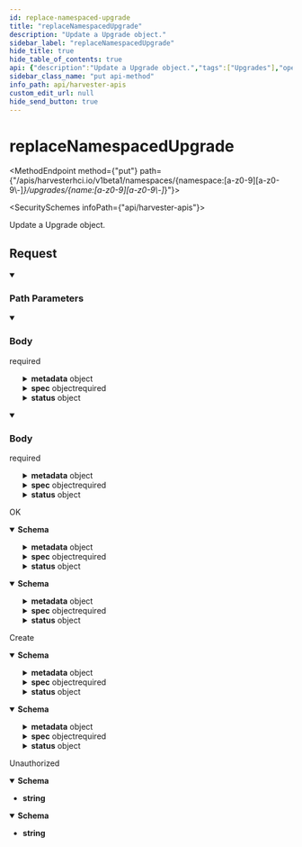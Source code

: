 ```yaml
---
id: replace-namespaced-upgrade
title: "replaceNamespacedUpgrade"
description: "Update a Upgrade object."
sidebar_label: "replaceNamespacedUpgrade"
hide_title: true
hide_table_of_contents: true
api: {"description":"Update a Upgrade object.","tags":["Upgrades"],"operationId":"replaceNamespacedUpgrade","requestBody":{"content":{"application/json":{"schema":{"type":"object","required":["spec","kind","apiVersion"],"properties":{"apiVersion":{"description":"APIVersion defines the versioned schema of this representation of an object. Servers should convert recognized schemas to the latest internal value, and may reject unrecognized values. More info: https://git.k8s.io/community/contributors/devel/sig-architecture/api-conventions.md#resources","type":"string"},"kind":{"description":"Kind is a string value representing the REST resource this object represents. Servers may infer this from the endpoint the client submits requests to. Cannot be updated. In CamelCase. More info: https://git.k8s.io/community/contributors/devel/sig-architecture/api-conventions.md#types-kinds","type":"string"},"metadata":{"default":{},"description":"ObjectMeta is metadata that all persisted resources must have, which includes all objects users must create.","type":"object","required":["name"],"properties":{"name":{"description":"Name must be unique within a namespace. Is required when creating resources, although some resources may allow a client to request the generation of an appropriate name automatically. Name is primarily intended for creation idempotence and configuration definition. Cannot be updated. More info: http://kubernetes.io/docs/user-guide/identifiers#names","type":"string"},"namespace":{"description":"Namespace defines the space within which each name must be unique. An empty namespace is equivalent to the \"default\" namespace, but \"default\" is the canonical representation. Not all objects are required to be scoped to a namespace - the value of this field for those objects will be empty.\n\nMust be a DNS_LABEL. Cannot be updated. More info: http://kubernetes.io/docs/user-guide/namespaces","type":"string"}}},"spec":{"default":{},"type":"object","properties":{"image":{"type":"string","default":""},"logEnabled":{"type":"boolean","default":false},"version":{"type":"string","default":""}}},"status":{"default":{},"type":"object","properties":{"conditions":{"type":"array","items":{"default":{},"type":"object","required":["type","status"],"properties":{"lastTransitionTime":{"description":"Last time the condition transitioned from one status to another.","type":"string"},"lastUpdateTime":{"description":"The last time this condition was updated.","type":"string"},"message":{"description":"Human-readable message indicating details about last transition","type":"string"},"reason":{"description":"The reason for the condition's last transition.","type":"string"},"status":{"description":"Status of the condition, one of True, False, Unknown.","type":"string","default":""},"type":{"description":"Type of the condition.","type":"string","default":""}}}},"imageID":{"type":"string"},"nodeStatuses":{"type":"object","additionalProperties":{"default":{},"type":"object","properties":{"message":{"type":"string"},"reason":{"type":"string"},"state":{"type":"string"}}}},"previousVersion":{"type":"string"},"repoInfo":{"type":"string"},"singleNode":{"type":"string"},"upgradeLog":{"type":"string"}}}}}},"application/yaml":{"schema":{"type":"object","required":["spec","kind","apiVersion"],"properties":{"apiVersion":{"description":"APIVersion defines the versioned schema of this representation of an object. Servers should convert recognized schemas to the latest internal value, and may reject unrecognized values. More info: https://git.k8s.io/community/contributors/devel/sig-architecture/api-conventions.md#resources","type":"string"},"kind":{"description":"Kind is a string value representing the REST resource this object represents. Servers may infer this from the endpoint the client submits requests to. Cannot be updated. In CamelCase. More info: https://git.k8s.io/community/contributors/devel/sig-architecture/api-conventions.md#types-kinds","type":"string"},"metadata":{"default":{},"description":"ObjectMeta is metadata that all persisted resources must have, which includes all objects users must create.","type":"object","required":["name"],"properties":{"name":{"description":"Name must be unique within a namespace. Is required when creating resources, although some resources may allow a client to request the generation of an appropriate name automatically. Name is primarily intended for creation idempotence and configuration definition. Cannot be updated. More info: http://kubernetes.io/docs/user-guide/identifiers#names","type":"string"},"namespace":{"description":"Namespace defines the space within which each name must be unique. An empty namespace is equivalent to the \"default\" namespace, but \"default\" is the canonical representation. Not all objects are required to be scoped to a namespace - the value of this field for those objects will be empty.\n\nMust be a DNS_LABEL. Cannot be updated. More info: http://kubernetes.io/docs/user-guide/namespaces","type":"string"}}},"spec":{"default":{},"type":"object","properties":{"image":{"type":"string","default":""},"logEnabled":{"type":"boolean","default":false},"version":{"type":"string","default":""}}},"status":{"default":{},"type":"object","properties":{"conditions":{"type":"array","items":{"default":{},"type":"object","required":["type","status"],"properties":{"lastTransitionTime":{"description":"Last time the condition transitioned from one status to another.","type":"string"},"lastUpdateTime":{"description":"The last time this condition was updated.","type":"string"},"message":{"description":"Human-readable message indicating details about last transition","type":"string"},"reason":{"description":"The reason for the condition's last transition.","type":"string"},"status":{"description":"Status of the condition, one of True, False, Unknown.","type":"string","default":""},"type":{"description":"Type of the condition.","type":"string","default":""}}}},"imageID":{"type":"string"},"nodeStatuses":{"type":"object","additionalProperties":{"default":{},"type":"object","properties":{"message":{"type":"string"},"reason":{"type":"string"},"state":{"type":"string"}}}},"previousVersion":{"type":"string"},"repoInfo":{"type":"string"},"singleNode":{"type":"string"},"upgradeLog":{"type":"string"}}}}}}},"required":true},"responses":{"200":{"description":"OK","content":{"application/json":{"schema":{"type":"object","required":["spec","kind","apiVersion"],"properties":{"apiVersion":{"description":"APIVersion defines the versioned schema of this representation of an object. Servers should convert recognized schemas to the latest internal value, and may reject unrecognized values. More info: https://git.k8s.io/community/contributors/devel/sig-architecture/api-conventions.md#resources","type":"string"},"kind":{"description":"Kind is a string value representing the REST resource this object represents. Servers may infer this from the endpoint the client submits requests to. Cannot be updated. In CamelCase. More info: https://git.k8s.io/community/contributors/devel/sig-architecture/api-conventions.md#types-kinds","type":"string"},"metadata":{"default":{},"description":"ObjectMeta is metadata that all persisted resources must have, which includes all objects users must create.","type":"object","required":["name"],"properties":{"name":{"description":"Name must be unique within a namespace. Is required when creating resources, although some resources may allow a client to request the generation of an appropriate name automatically. Name is primarily intended for creation idempotence and configuration definition. Cannot be updated. More info: http://kubernetes.io/docs/user-guide/identifiers#names","type":"string"},"namespace":{"description":"Namespace defines the space within which each name must be unique. An empty namespace is equivalent to the \"default\" namespace, but \"default\" is the canonical representation. Not all objects are required to be scoped to a namespace - the value of this field for those objects will be empty.\n\nMust be a DNS_LABEL. Cannot be updated. More info: http://kubernetes.io/docs/user-guide/namespaces","type":"string"}}},"spec":{"default":{},"type":"object","properties":{"image":{"type":"string","default":""},"logEnabled":{"type":"boolean","default":false},"version":{"type":"string","default":""}}},"status":{"default":{},"type":"object","properties":{"conditions":{"type":"array","items":{"default":{},"type":"object","required":["type","status"],"properties":{"lastTransitionTime":{"description":"Last time the condition transitioned from one status to another.","type":"string"},"lastUpdateTime":{"description":"The last time this condition was updated.","type":"string"},"message":{"description":"Human-readable message indicating details about last transition","type":"string"},"reason":{"description":"The reason for the condition's last transition.","type":"string"},"status":{"description":"Status of the condition, one of True, False, Unknown.","type":"string","default":""},"type":{"description":"Type of the condition.","type":"string","default":""}}}},"imageID":{"type":"string"},"nodeStatuses":{"type":"object","additionalProperties":{"default":{},"type":"object","properties":{"message":{"type":"string"},"reason":{"type":"string"},"state":{"type":"string"}}}},"previousVersion":{"type":"string"},"repoInfo":{"type":"string"},"singleNode":{"type":"string"},"upgradeLog":{"type":"string"}}}}}},"application/yaml":{"schema":{"type":"object","required":["spec","kind","apiVersion"],"properties":{"apiVersion":{"description":"APIVersion defines the versioned schema of this representation of an object. Servers should convert recognized schemas to the latest internal value, and may reject unrecognized values. More info: https://git.k8s.io/community/contributors/devel/sig-architecture/api-conventions.md#resources","type":"string"},"kind":{"description":"Kind is a string value representing the REST resource this object represents. Servers may infer this from the endpoint the client submits requests to. Cannot be updated. In CamelCase. More info: https://git.k8s.io/community/contributors/devel/sig-architecture/api-conventions.md#types-kinds","type":"string"},"metadata":{"default":{},"description":"ObjectMeta is metadata that all persisted resources must have, which includes all objects users must create.","type":"object","required":["name"],"properties":{"name":{"description":"Name must be unique within a namespace. Is required when creating resources, although some resources may allow a client to request the generation of an appropriate name automatically. Name is primarily intended for creation idempotence and configuration definition. Cannot be updated. More info: http://kubernetes.io/docs/user-guide/identifiers#names","type":"string"},"namespace":{"description":"Namespace defines the space within which each name must be unique. An empty namespace is equivalent to the \"default\" namespace, but \"default\" is the canonical representation. Not all objects are required to be scoped to a namespace - the value of this field for those objects will be empty.\n\nMust be a DNS_LABEL. Cannot be updated. More info: http://kubernetes.io/docs/user-guide/namespaces","type":"string"}}},"spec":{"default":{},"type":"object","properties":{"image":{"type":"string","default":""},"logEnabled":{"type":"boolean","default":false},"version":{"type":"string","default":""}}},"status":{"default":{},"type":"object","properties":{"conditions":{"type":"array","items":{"default":{},"type":"object","required":["type","status"],"properties":{"lastTransitionTime":{"description":"Last time the condition transitioned from one status to another.","type":"string"},"lastUpdateTime":{"description":"The last time this condition was updated.","type":"string"},"message":{"description":"Human-readable message indicating details about last transition","type":"string"},"reason":{"description":"The reason for the condition's last transition.","type":"string"},"status":{"description":"Status of the condition, one of True, False, Unknown.","type":"string","default":""},"type":{"description":"Type of the condition.","type":"string","default":""}}}},"imageID":{"type":"string"},"nodeStatuses":{"type":"object","additionalProperties":{"default":{},"type":"object","properties":{"message":{"type":"string"},"reason":{"type":"string"},"state":{"type":"string"}}}},"previousVersion":{"type":"string"},"repoInfo":{"type":"string"},"singleNode":{"type":"string"},"upgradeLog":{"type":"string"}}}}}}}},"201":{"description":"Create","content":{"application/json":{"schema":{"type":"object","required":["spec","kind","apiVersion"],"properties":{"apiVersion":{"description":"APIVersion defines the versioned schema of this representation of an object. Servers should convert recognized schemas to the latest internal value, and may reject unrecognized values. More info: https://git.k8s.io/community/contributors/devel/sig-architecture/api-conventions.md#resources","type":"string"},"kind":{"description":"Kind is a string value representing the REST resource this object represents. Servers may infer this from the endpoint the client submits requests to. Cannot be updated. In CamelCase. More info: https://git.k8s.io/community/contributors/devel/sig-architecture/api-conventions.md#types-kinds","type":"string"},"metadata":{"default":{},"description":"ObjectMeta is metadata that all persisted resources must have, which includes all objects users must create.","type":"object","required":["name"],"properties":{"name":{"description":"Name must be unique within a namespace. Is required when creating resources, although some resources may allow a client to request the generation of an appropriate name automatically. Name is primarily intended for creation idempotence and configuration definition. Cannot be updated. More info: http://kubernetes.io/docs/user-guide/identifiers#names","type":"string"},"namespace":{"description":"Namespace defines the space within which each name must be unique. An empty namespace is equivalent to the \"default\" namespace, but \"default\" is the canonical representation. Not all objects are required to be scoped to a namespace - the value of this field for those objects will be empty.\n\nMust be a DNS_LABEL. Cannot be updated. More info: http://kubernetes.io/docs/user-guide/namespaces","type":"string"}}},"spec":{"default":{},"type":"object","properties":{"image":{"type":"string","default":""},"logEnabled":{"type":"boolean","default":false},"version":{"type":"string","default":""}}},"status":{"default":{},"type":"object","properties":{"conditions":{"type":"array","items":{"default":{},"type":"object","required":["type","status"],"properties":{"lastTransitionTime":{"description":"Last time the condition transitioned from one status to another.","type":"string"},"lastUpdateTime":{"description":"The last time this condition was updated.","type":"string"},"message":{"description":"Human-readable message indicating details about last transition","type":"string"},"reason":{"description":"The reason for the condition's last transition.","type":"string"},"status":{"description":"Status of the condition, one of True, False, Unknown.","type":"string","default":""},"type":{"description":"Type of the condition.","type":"string","default":""}}}},"imageID":{"type":"string"},"nodeStatuses":{"type":"object","additionalProperties":{"default":{},"type":"object","properties":{"message":{"type":"string"},"reason":{"type":"string"},"state":{"type":"string"}}}},"previousVersion":{"type":"string"},"repoInfo":{"type":"string"},"singleNode":{"type":"string"},"upgradeLog":{"type":"string"}}}}}},"application/yaml":{"schema":{"type":"object","required":["spec","kind","apiVersion"],"properties":{"apiVersion":{"description":"APIVersion defines the versioned schema of this representation of an object. Servers should convert recognized schemas to the latest internal value, and may reject unrecognized values. More info: https://git.k8s.io/community/contributors/devel/sig-architecture/api-conventions.md#resources","type":"string"},"kind":{"description":"Kind is a string value representing the REST resource this object represents. Servers may infer this from the endpoint the client submits requests to. Cannot be updated. In CamelCase. More info: https://git.k8s.io/community/contributors/devel/sig-architecture/api-conventions.md#types-kinds","type":"string"},"metadata":{"default":{},"description":"ObjectMeta is metadata that all persisted resources must have, which includes all objects users must create.","type":"object","required":["name"],"properties":{"name":{"description":"Name must be unique within a namespace. Is required when creating resources, although some resources may allow a client to request the generation of an appropriate name automatically. Name is primarily intended for creation idempotence and configuration definition. Cannot be updated. More info: http://kubernetes.io/docs/user-guide/identifiers#names","type":"string"},"namespace":{"description":"Namespace defines the space within which each name must be unique. An empty namespace is equivalent to the \"default\" namespace, but \"default\" is the canonical representation. Not all objects are required to be scoped to a namespace - the value of this field for those objects will be empty.\n\nMust be a DNS_LABEL. Cannot be updated. More info: http://kubernetes.io/docs/user-guide/namespaces","type":"string"}}},"spec":{"default":{},"type":"object","properties":{"image":{"type":"string","default":""},"logEnabled":{"type":"boolean","default":false},"version":{"type":"string","default":""}}},"status":{"default":{},"type":"object","properties":{"conditions":{"type":"array","items":{"default":{},"type":"object","required":["type","status"],"properties":{"lastTransitionTime":{"description":"Last time the condition transitioned from one status to another.","type":"string"},"lastUpdateTime":{"description":"The last time this condition was updated.","type":"string"},"message":{"description":"Human-readable message indicating details about last transition","type":"string"},"reason":{"description":"The reason for the condition's last transition.","type":"string"},"status":{"description":"Status of the condition, one of True, False, Unknown.","type":"string","default":""},"type":{"description":"Type of the condition.","type":"string","default":""}}}},"imageID":{"type":"string"},"nodeStatuses":{"type":"object","additionalProperties":{"default":{},"type":"object","properties":{"message":{"type":"string"},"reason":{"type":"string"},"state":{"type":"string"}}}},"previousVersion":{"type":"string"},"repoInfo":{"type":"string"},"singleNode":{"type":"string"},"upgradeLog":{"type":"string"}}}}}}}},"401":{"description":"Unauthorized","content":{"application/json":{"schema":{"type":"string"}},"application/yaml":{"schema":{"type":"string"}}}}},"parameters":[{"description":"Name of the resource","name":"name","in":"path","required":true,"schema":{"type":"string","uniqueItems":true}},{"description":"Object name and auth scope, such as for teams and projects","name":"namespace","in":"path","required":true,"schema":{"type":"string","uniqueItems":true}}],"method":"put","path":"/apis/harvesterhci.io/v1beta1/namespaces/{namespace:[a-z0-9][a-z0-9\\-]*}/upgrades/{name:[a-z0-9][a-z0-9\\-]*}","servers":[{"url":"//harvester.api.server"}],"jsonRequestBodyExample":{"apiVersion":"string","kind":"string","metadata":{"name":"string","namespace":"string"},"spec":{"image":"string","logEnabled":false,"version":"string"},"status":{"conditions":[{"lastTransitionTime":"string","lastUpdateTime":"string","message":"string","reason":"string","status":"string","type":"string"}],"imageID":"string","nodeStatuses":{},"previousVersion":"string","repoInfo":"string","singleNode":"string","upgradeLog":"string"}},"info":{"title":"Harvester APIs","version":"v1beta1"}}
sidebar_class_name: "put api-method"
info_path: api/harvester-apis
custom_edit_url: null
hide_send_button: true
---
```



<h1 className={"openapi__heading"}>replaceNamespacedUpgrade</h1>

<MethodEndpoint method={"put"} path={"/apis/harvesterhci.io/v1beta1/namespaces/{namespace:[a-z0-9][a-z0-9\\-]*}/upgrades/{name:[a-z0-9][a-z0-9\\-]*}"}></MethodEndpoint>

<SecuritySchemes infoPath={"api/harvester-apis"}></SecuritySchemes>



Update a Upgrade object.

## Request

<details style={{"marginBottom":"1rem"}} className={"openapi-markdown__details"} data-collapsed={false} open={true}><summary style={{}}><h3 className={"openapi-markdown__details-summary-header-params"}>Path Parameters</h3></summary><div><ul><ParamsItem className={"paramsItem"} param={{"description":"Name of the resource","name":"name","in":"path","required":true,"schema":{"type":"string","uniqueItems":true}}}></ParamsItem><ParamsItem className={"paramsItem"} param={{"description":"Object name and auth scope, such as for teams and projects","name":"namespace","in":"path","required":true,"schema":{"type":"string","uniqueItems":true}}}></ParamsItem></ul></div></details><MimeTabs className={"openapi-tabs__mime"} schemaType={"request"}><TabItem label={"application/json"} value={"application/json"}><details style={{}} className={"openapi-markdown__details mime"} data-collapsed={false} open={true}><summary style={{}} className={"openapi-markdown__details-summary-mime"}><h3 className={"openapi-markdown__details-summary-header-body"}>Body</h3><span className={"openapi-schema__required"}>required</span></summary><div style={{"textAlign":"left","marginLeft":"1rem"}}></div><ul style={{"marginLeft":"1rem"}}><SchemaItem collapsible={false} name={"apiVersion"} required={true} schemaName={"string"} qualifierMessage={undefined} schema={{"description":"APIVersion defines the versioned schema of this representation of an object. Servers should convert recognized schemas to the latest internal value, and may reject unrecognized values. More info: https://git.k8s.io/community/contributors/devel/sig-architecture/api-conventions.md#resources","type":"string"}}></SchemaItem><SchemaItem collapsible={false} name={"kind"} required={true} schemaName={"string"} qualifierMessage={undefined} schema={{"description":"Kind is a string value representing the REST resource this object represents. Servers may infer this from the endpoint the client submits requests to. Cannot be updated. In CamelCase. More info: https://git.k8s.io/community/contributors/devel/sig-architecture/api-conventions.md#types-kinds","type":"string"}}></SchemaItem><SchemaItem collapsible={true} className={"schemaItem"}><details style={{}} className={"openapi-markdown__details"}><summary style={{}}><span className={"openapi-schema__container"}><strong className={"openapi-schema__property"}>metadata</strong><span className={"openapi-schema__name"}> object</span></span></summary><div style={{"marginLeft":"1rem"}}><div style={{"marginTop":".5rem","marginBottom":".5rem"}}>

ObjectMeta is metadata that all persisted resources must have, which includes all objects users must create.

</div><SchemaItem collapsible={false} name={"name"} required={true} schemaName={"string"} qualifierMessage={undefined} schema={{"description":"Name must be unique within a namespace. Is required when creating resources, although some resources may allow a client to request the generation of an appropriate name automatically. Name is primarily intended for creation idempotence and configuration definition. Cannot be updated. More info: http://kubernetes.io/docs/user-guide/identifiers#names","type":"string"}}></SchemaItem><SchemaItem collapsible={false} name={"namespace"} required={false} schemaName={"string"} qualifierMessage={undefined} schema={{"description":"Namespace defines the space within which each name must be unique. An empty namespace is equivalent to the \"default\" namespace, but \"default\" is the canonical representation. Not all objects are required to be scoped to a namespace - the value of this field for those objects will be empty.\n\nMust be a DNS_LABEL. Cannot be updated. More info: http://kubernetes.io/docs/user-guide/namespaces","type":"string"}}></SchemaItem></div></details></SchemaItem><SchemaItem collapsible={true} className={"schemaItem"}><details style={{}} className={"openapi-markdown__details"}><summary style={{}}><span className={"openapi-schema__container"}><strong className={"openapi-schema__property"}>spec</strong><span className={"openapi-schema__name"}> object</span><span className={"openapi-schema__divider"}></span><span className={"openapi-schema__required"}>required</span></span></summary><div style={{"marginLeft":"1rem"}}><SchemaItem collapsible={false} name={"image"} required={false} schemaName={"string"} qualifierMessage={undefined} schema={{"type":"string","default":""}}></SchemaItem><SchemaItem collapsible={false} name={"logEnabled"} required={false} schemaName={"boolean"} qualifierMessage={undefined} schema={{"type":"boolean","default":false}}></SchemaItem><SchemaItem collapsible={false} name={"version"} required={false} schemaName={"string"} qualifierMessage={undefined} schema={{"type":"string","default":""}}></SchemaItem></div></details></SchemaItem><SchemaItem collapsible={true} className={"schemaItem"}><details style={{}} className={"openapi-markdown__details"}><summary style={{}}><span className={"openapi-schema__container"}><strong className={"openapi-schema__property"}>status</strong><span className={"openapi-schema__name"}> object</span></span></summary><div style={{"marginLeft":"1rem"}}><SchemaItem collapsible={true} className={"schemaItem"}><details style={{}} className={"openapi-markdown__details"}><summary style={{}}><span className={"openapi-schema__container"}><strong className={"openapi-schema__property"}>conditions</strong><span className={"openapi-schema__name"}> object[]</span></span></summary><div style={{"marginLeft":"1rem"}}><li><div style={{"fontSize":"var(--ifm-code-font-size)","opacity":"0.6","marginLeft":"-.5rem","paddingBottom":".5rem"}}>Array [</div></li><SchemaItem collapsible={false} name={"lastTransitionTime"} required={false} schemaName={"string"} qualifierMessage={undefined} schema={{"description":"Last time the condition transitioned from one status to another.","type":"string"}}></SchemaItem><SchemaItem collapsible={false} name={"lastUpdateTime"} required={false} schemaName={"string"} qualifierMessage={undefined} schema={{"description":"The last time this condition was updated.","type":"string"}}></SchemaItem><SchemaItem collapsible={false} name={"message"} required={false} schemaName={"string"} qualifierMessage={undefined} schema={{"description":"Human-readable message indicating details about last transition","type":"string"}}></SchemaItem><SchemaItem collapsible={false} name={"reason"} required={false} schemaName={"string"} qualifierMessage={undefined} schema={{"description":"The reason for the condition's last transition.","type":"string"}}></SchemaItem><SchemaItem collapsible={false} name={"status"} required={true} schemaName={"string"} qualifierMessage={undefined} schema={{"description":"Status of the condition, one of True, False, Unknown.","type":"string","default":""}}></SchemaItem><SchemaItem collapsible={false} name={"type"} required={true} schemaName={"string"} qualifierMessage={undefined} schema={{"description":"Type of the condition.","type":"string","default":""}}></SchemaItem><li><div style={{"fontSize":"var(--ifm-code-font-size)","opacity":"0.6","marginLeft":"-.5rem"}}>]</div></li></div></details></SchemaItem><SchemaItem collapsible={false} name={"imageID"} required={false} schemaName={"string"} qualifierMessage={undefined} schema={{"type":"string"}}></SchemaItem><SchemaItem collapsible={true} className={"schemaItem"}><details style={{}} className={"openapi-markdown__details"}><summary style={{}}><span className={"openapi-schema__container"}><strong className={"openapi-schema__property"}>nodeStatuses</strong><span className={"openapi-schema__name"}> object</span></span></summary><div style={{"marginLeft":"1rem"}}><SchemaItem collapsible={true} className={"schemaItem"}><details style={{}} className={"openapi-markdown__details"}><summary style={{}}><span className={"openapi-schema__container"}><strong className={"openapi-schema__property"}>property name*</strong><span className={"openapi-schema__name"}> object</span></span></summary><div style={{"marginLeft":"1rem"}}><SchemaItem collapsible={false} name={"message"} required={false} schemaName={"string"} qualifierMessage={undefined} schema={{"type":"string"}}></SchemaItem><SchemaItem collapsible={false} name={"reason"} required={false} schemaName={"string"} qualifierMessage={undefined} schema={{"type":"string"}}></SchemaItem><SchemaItem collapsible={false} name={"state"} required={false} schemaName={"string"} qualifierMessage={undefined} schema={{"type":"string"}}></SchemaItem></div></details></SchemaItem></div></details></SchemaItem><SchemaItem collapsible={false} name={"previousVersion"} required={false} schemaName={"string"} qualifierMessage={undefined} schema={{"type":"string"}}></SchemaItem><SchemaItem collapsible={false} name={"repoInfo"} required={false} schemaName={"string"} qualifierMessage={undefined} schema={{"type":"string"}}></SchemaItem><SchemaItem collapsible={false} name={"singleNode"} required={false} schemaName={"string"} qualifierMessage={undefined} schema={{"type":"string"}}></SchemaItem><SchemaItem collapsible={false} name={"upgradeLog"} required={false} schemaName={"string"} qualifierMessage={undefined} schema={{"type":"string"}}></SchemaItem></div></details></SchemaItem></ul></details></TabItem><TabItem label={"application/yaml"} value={"application/yaml"}><details style={{}} className={"openapi-markdown__details mime"} data-collapsed={false} open={true}><summary style={{}} className={"openapi-markdown__details-summary-mime"}><h3 className={"openapi-markdown__details-summary-header-body"}>Body</h3><span className={"openapi-schema__required"}>required</span></summary><div style={{"textAlign":"left","marginLeft":"1rem"}}></div><ul style={{"marginLeft":"1rem"}}><SchemaItem collapsible={false} name={"apiVersion"} required={true} schemaName={"string"} qualifierMessage={undefined} schema={{"description":"APIVersion defines the versioned schema of this representation of an object. Servers should convert recognized schemas to the latest internal value, and may reject unrecognized values. More info: https://git.k8s.io/community/contributors/devel/sig-architecture/api-conventions.md#resources","type":"string"}}></SchemaItem><SchemaItem collapsible={false} name={"kind"} required={true} schemaName={"string"} qualifierMessage={undefined} schema={{"description":"Kind is a string value representing the REST resource this object represents. Servers may infer this from the endpoint the client submits requests to. Cannot be updated. In CamelCase. More info: https://git.k8s.io/community/contributors/devel/sig-architecture/api-conventions.md#types-kinds","type":"string"}}></SchemaItem><SchemaItem collapsible={true} className={"schemaItem"}><details style={{}} className={"openapi-markdown__details"}><summary style={{}}><span className={"openapi-schema__container"}><strong className={"openapi-schema__property"}>metadata</strong><span className={"openapi-schema__name"}> object</span></span></summary><div style={{"marginLeft":"1rem"}}><div style={{"marginTop":".5rem","marginBottom":".5rem"}}>

ObjectMeta is metadata that all persisted resources must have, which includes all objects users must create.

</div><SchemaItem collapsible={false} name={"name"} required={true} schemaName={"string"} qualifierMessage={undefined} schema={{"description":"Name must be unique within a namespace. Is required when creating resources, although some resources may allow a client to request the generation of an appropriate name automatically. Name is primarily intended for creation idempotence and configuration definition. Cannot be updated. More info: http://kubernetes.io/docs/user-guide/identifiers#names","type":"string"}}></SchemaItem><SchemaItem collapsible={false} name={"namespace"} required={false} schemaName={"string"} qualifierMessage={undefined} schema={{"description":"Namespace defines the space within which each name must be unique. An empty namespace is equivalent to the \"default\" namespace, but \"default\" is the canonical representation. Not all objects are required to be scoped to a namespace - the value of this field for those objects will be empty.\n\nMust be a DNS_LABEL. Cannot be updated. More info: http://kubernetes.io/docs/user-guide/namespaces","type":"string"}}></SchemaItem></div></details></SchemaItem><SchemaItem collapsible={true} className={"schemaItem"}><details style={{}} className={"openapi-markdown__details"}><summary style={{}}><span className={"openapi-schema__container"}><strong className={"openapi-schema__property"}>spec</strong><span className={"openapi-schema__name"}> object</span><span className={"openapi-schema__divider"}></span><span className={"openapi-schema__required"}>required</span></span></summary><div style={{"marginLeft":"1rem"}}><SchemaItem collapsible={false} name={"image"} required={false} schemaName={"string"} qualifierMessage={undefined} schema={{"type":"string","default":""}}></SchemaItem><SchemaItem collapsible={false} name={"logEnabled"} required={false} schemaName={"boolean"} qualifierMessage={undefined} schema={{"type":"boolean","default":false}}></SchemaItem><SchemaItem collapsible={false} name={"version"} required={false} schemaName={"string"} qualifierMessage={undefined} schema={{"type":"string","default":""}}></SchemaItem></div></details></SchemaItem><SchemaItem collapsible={true} className={"schemaItem"}><details style={{}} className={"openapi-markdown__details"}><summary style={{}}><span className={"openapi-schema__container"}><strong className={"openapi-schema__property"}>status</strong><span className={"openapi-schema__name"}> object</span></span></summary><div style={{"marginLeft":"1rem"}}><SchemaItem collapsible={true} className={"schemaItem"}><details style={{}} className={"openapi-markdown__details"}><summary style={{}}><span className={"openapi-schema__container"}><strong className={"openapi-schema__property"}>conditions</strong><span className={"openapi-schema__name"}> object[]</span></span></summary><div style={{"marginLeft":"1rem"}}><li><div style={{"fontSize":"var(--ifm-code-font-size)","opacity":"0.6","marginLeft":"-.5rem","paddingBottom":".5rem"}}>Array [</div></li><SchemaItem collapsible={false} name={"lastTransitionTime"} required={false} schemaName={"string"} qualifierMessage={undefined} schema={{"description":"Last time the condition transitioned from one status to another.","type":"string"}}></SchemaItem><SchemaItem collapsible={false} name={"lastUpdateTime"} required={false} schemaName={"string"} qualifierMessage={undefined} schema={{"description":"The last time this condition was updated.","type":"string"}}></SchemaItem><SchemaItem collapsible={false} name={"message"} required={false} schemaName={"string"} qualifierMessage={undefined} schema={{"description":"Human-readable message indicating details about last transition","type":"string"}}></SchemaItem><SchemaItem collapsible={false} name={"reason"} required={false} schemaName={"string"} qualifierMessage={undefined} schema={{"description":"The reason for the condition's last transition.","type":"string"}}></SchemaItem><SchemaItem collapsible={false} name={"status"} required={true} schemaName={"string"} qualifierMessage={undefined} schema={{"description":"Status of the condition, one of True, False, Unknown.","type":"string","default":""}}></SchemaItem><SchemaItem collapsible={false} name={"type"} required={true} schemaName={"string"} qualifierMessage={undefined} schema={{"description":"Type of the condition.","type":"string","default":""}}></SchemaItem><li><div style={{"fontSize":"var(--ifm-code-font-size)","opacity":"0.6","marginLeft":"-.5rem"}}>]</div></li></div></details></SchemaItem><SchemaItem collapsible={false} name={"imageID"} required={false} schemaName={"string"} qualifierMessage={undefined} schema={{"type":"string"}}></SchemaItem><SchemaItem collapsible={true} className={"schemaItem"}><details style={{}} className={"openapi-markdown__details"}><summary style={{}}><span className={"openapi-schema__container"}><strong className={"openapi-schema__property"}>nodeStatuses</strong><span className={"openapi-schema__name"}> object</span></span></summary><div style={{"marginLeft":"1rem"}}><SchemaItem collapsible={true} className={"schemaItem"}><details style={{}} className={"openapi-markdown__details"}><summary style={{}}><span className={"openapi-schema__container"}><strong className={"openapi-schema__property"}>property name*</strong><span className={"openapi-schema__name"}> object</span></span></summary><div style={{"marginLeft":"1rem"}}><SchemaItem collapsible={false} name={"message"} required={false} schemaName={"string"} qualifierMessage={undefined} schema={{"type":"string"}}></SchemaItem><SchemaItem collapsible={false} name={"reason"} required={false} schemaName={"string"} qualifierMessage={undefined} schema={{"type":"string"}}></SchemaItem><SchemaItem collapsible={false} name={"state"} required={false} schemaName={"string"} qualifierMessage={undefined} schema={{"type":"string"}}></SchemaItem></div></details></SchemaItem></div></details></SchemaItem><SchemaItem collapsible={false} name={"previousVersion"} required={false} schemaName={"string"} qualifierMessage={undefined} schema={{"type":"string"}}></SchemaItem><SchemaItem collapsible={false} name={"repoInfo"} required={false} schemaName={"string"} qualifierMessage={undefined} schema={{"type":"string"}}></SchemaItem><SchemaItem collapsible={false} name={"singleNode"} required={false} schemaName={"string"} qualifierMessage={undefined} schema={{"type":"string"}}></SchemaItem><SchemaItem collapsible={false} name={"upgradeLog"} required={false} schemaName={"string"} qualifierMessage={undefined} schema={{"type":"string"}}></SchemaItem></div></details></SchemaItem></ul></details></TabItem></MimeTabs><div><div><ApiTabs><TabItem label={"200"} value={"200"}><div>

OK

</div><div><MimeTabs className={"openapi-tabs__mime"} schemaType={"response"}><TabItem label={"application/json"} value={"application/json"}><SchemaTabs className={"openapi-tabs__schema"}><TabItem label={"Schema"} value={"Schema"}><details style={{}} className={"openapi-markdown__details response"} data-collapsed={false} open={true}><summary style={{}} className={"openapi-markdown__details-summary-response"}><strong>Schema</strong></summary><div style={{"textAlign":"left","marginLeft":"1rem"}}></div><ul style={{"marginLeft":"1rem"}}><SchemaItem collapsible={false} name={"apiVersion"} required={true} schemaName={"string"} qualifierMessage={undefined} schema={{"description":"APIVersion defines the versioned schema of this representation of an object. Servers should convert recognized schemas to the latest internal value, and may reject unrecognized values. More info: https://git.k8s.io/community/contributors/devel/sig-architecture/api-conventions.md#resources","type":"string"}}></SchemaItem><SchemaItem collapsible={false} name={"kind"} required={true} schemaName={"string"} qualifierMessage={undefined} schema={{"description":"Kind is a string value representing the REST resource this object represents. Servers may infer this from the endpoint the client submits requests to. Cannot be updated. In CamelCase. More info: https://git.k8s.io/community/contributors/devel/sig-architecture/api-conventions.md#types-kinds","type":"string"}}></SchemaItem><SchemaItem collapsible={true} className={"schemaItem"}><details style={{}} className={"openapi-markdown__details"}><summary style={{}}><span className={"openapi-schema__container"}><strong className={"openapi-schema__property"}>metadata</strong><span className={"openapi-schema__name"}> object</span></span></summary><div style={{"marginLeft":"1rem"}}><div style={{"marginTop":".5rem","marginBottom":".5rem"}}>

ObjectMeta is metadata that all persisted resources must have, which includes all objects users must create.

</div><SchemaItem collapsible={false} name={"name"} required={true} schemaName={"string"} qualifierMessage={undefined} schema={{"description":"Name must be unique within a namespace. Is required when creating resources, although some resources may allow a client to request the generation of an appropriate name automatically. Name is primarily intended for creation idempotence and configuration definition. Cannot be updated. More info: http://kubernetes.io/docs/user-guide/identifiers#names","type":"string"}}></SchemaItem><SchemaItem collapsible={false} name={"namespace"} required={false} schemaName={"string"} qualifierMessage={undefined} schema={{"description":"Namespace defines the space within which each name must be unique. An empty namespace is equivalent to the \"default\" namespace, but \"default\" is the canonical representation. Not all objects are required to be scoped to a namespace - the value of this field for those objects will be empty.\n\nMust be a DNS_LABEL. Cannot be updated. More info: http://kubernetes.io/docs/user-guide/namespaces","type":"string"}}></SchemaItem></div></details></SchemaItem><SchemaItem collapsible={true} className={"schemaItem"}><details style={{}} className={"openapi-markdown__details"}><summary style={{}}><span className={"openapi-schema__container"}><strong className={"openapi-schema__property"}>spec</strong><span className={"openapi-schema__name"}> object</span><span className={"openapi-schema__divider"}></span><span className={"openapi-schema__required"}>required</span></span></summary><div style={{"marginLeft":"1rem"}}><SchemaItem collapsible={false} name={"image"} required={false} schemaName={"string"} qualifierMessage={undefined} schema={{"type":"string","default":""}}></SchemaItem><SchemaItem collapsible={false} name={"logEnabled"} required={false} schemaName={"boolean"} qualifierMessage={undefined} schema={{"type":"boolean","default":false}}></SchemaItem><SchemaItem collapsible={false} name={"version"} required={false} schemaName={"string"} qualifierMessage={undefined} schema={{"type":"string","default":""}}></SchemaItem></div></details></SchemaItem><SchemaItem collapsible={true} className={"schemaItem"}><details style={{}} className={"openapi-markdown__details"}><summary style={{}}><span className={"openapi-schema__container"}><strong className={"openapi-schema__property"}>status</strong><span className={"openapi-schema__name"}> object</span></span></summary><div style={{"marginLeft":"1rem"}}><SchemaItem collapsible={true} className={"schemaItem"}><details style={{}} className={"openapi-markdown__details"}><summary style={{}}><span className={"openapi-schema__container"}><strong className={"openapi-schema__property"}>conditions</strong><span className={"openapi-schema__name"}> object[]</span></span></summary><div style={{"marginLeft":"1rem"}}><li><div style={{"fontSize":"var(--ifm-code-font-size)","opacity":"0.6","marginLeft":"-.5rem","paddingBottom":".5rem"}}>Array [</div></li><SchemaItem collapsible={false} name={"lastTransitionTime"} required={false} schemaName={"string"} qualifierMessage={undefined} schema={{"description":"Last time the condition transitioned from one status to another.","type":"string"}}></SchemaItem><SchemaItem collapsible={false} name={"lastUpdateTime"} required={false} schemaName={"string"} qualifierMessage={undefined} schema={{"description":"The last time this condition was updated.","type":"string"}}></SchemaItem><SchemaItem collapsible={false} name={"message"} required={false} schemaName={"string"} qualifierMessage={undefined} schema={{"description":"Human-readable message indicating details about last transition","type":"string"}}></SchemaItem><SchemaItem collapsible={false} name={"reason"} required={false} schemaName={"string"} qualifierMessage={undefined} schema={{"description":"The reason for the condition's last transition.","type":"string"}}></SchemaItem><SchemaItem collapsible={false} name={"status"} required={true} schemaName={"string"} qualifierMessage={undefined} schema={{"description":"Status of the condition, one of True, False, Unknown.","type":"string","default":""}}></SchemaItem><SchemaItem collapsible={false} name={"type"} required={true} schemaName={"string"} qualifierMessage={undefined} schema={{"description":"Type of the condition.","type":"string","default":""}}></SchemaItem><li><div style={{"fontSize":"var(--ifm-code-font-size)","opacity":"0.6","marginLeft":"-.5rem"}}>]</div></li></div></details></SchemaItem><SchemaItem collapsible={false} name={"imageID"} required={false} schemaName={"string"} qualifierMessage={undefined} schema={{"type":"string"}}></SchemaItem><SchemaItem collapsible={true} className={"schemaItem"}><details style={{}} className={"openapi-markdown__details"}><summary style={{}}><span className={"openapi-schema__container"}><strong className={"openapi-schema__property"}>nodeStatuses</strong><span className={"openapi-schema__name"}> object</span></span></summary><div style={{"marginLeft":"1rem"}}><SchemaItem collapsible={true} className={"schemaItem"}><details style={{}} className={"openapi-markdown__details"}><summary style={{}}><span className={"openapi-schema__container"}><strong className={"openapi-schema__property"}>property name*</strong><span className={"openapi-schema__name"}> object</span></span></summary><div style={{"marginLeft":"1rem"}}><SchemaItem collapsible={false} name={"message"} required={false} schemaName={"string"} qualifierMessage={undefined} schema={{"type":"string"}}></SchemaItem><SchemaItem collapsible={false} name={"reason"} required={false} schemaName={"string"} qualifierMessage={undefined} schema={{"type":"string"}}></SchemaItem><SchemaItem collapsible={false} name={"state"} required={false} schemaName={"string"} qualifierMessage={undefined} schema={{"type":"string"}}></SchemaItem></div></details></SchemaItem></div></details></SchemaItem><SchemaItem collapsible={false} name={"previousVersion"} required={false} schemaName={"string"} qualifierMessage={undefined} schema={{"type":"string"}}></SchemaItem><SchemaItem collapsible={false} name={"repoInfo"} required={false} schemaName={"string"} qualifierMessage={undefined} schema={{"type":"string"}}></SchemaItem><SchemaItem collapsible={false} name={"singleNode"} required={false} schemaName={"string"} qualifierMessage={undefined} schema={{"type":"string"}}></SchemaItem><SchemaItem collapsible={false} name={"upgradeLog"} required={false} schemaName={"string"} qualifierMessage={undefined} schema={{"type":"string"}}></SchemaItem></div></details></SchemaItem></ul></details></TabItem><TabItem label={"Example (from schema)"} value={"Example (from schema)"}><ResponseSamples responseExample={"{\n  \"apiVersion\": \"string\",\n  \"kind\": \"string\",\n  \"metadata\": {\n    \"name\": \"string\",\n    \"namespace\": \"string\"\n  },\n  \"spec\": {\n    \"image\": \"string\",\n    \"logEnabled\": false,\n    \"version\": \"string\"\n  },\n  \"status\": {\n    \"conditions\": [\n      {\n        \"lastTransitionTime\": \"string\",\n        \"lastUpdateTime\": \"string\",\n        \"message\": \"string\",\n        \"reason\": \"string\",\n        \"status\": \"string\",\n        \"type\": \"string\"\n      }\n    ],\n    \"imageID\": \"string\",\n    \"nodeStatuses\": {},\n    \"previousVersion\": \"string\",\n    \"repoInfo\": \"string\",\n    \"singleNode\": \"string\",\n    \"upgradeLog\": \"string\"\n  }\n}"} language={"json"}></ResponseSamples></TabItem></SchemaTabs></TabItem><TabItem label={"application/yaml"} value={"application/yaml"}><SchemaTabs className={"openapi-tabs__schema"}><TabItem label={"Schema"} value={"Schema"}><details style={{}} className={"openapi-markdown__details response"} data-collapsed={false} open={true}><summary style={{}} className={"openapi-markdown__details-summary-response"}><strong>Schema</strong></summary><div style={{"textAlign":"left","marginLeft":"1rem"}}></div><ul style={{"marginLeft":"1rem"}}><SchemaItem collapsible={false} name={"apiVersion"} required={true} schemaName={"string"} qualifierMessage={undefined} schema={{"description":"APIVersion defines the versioned schema of this representation of an object. Servers should convert recognized schemas to the latest internal value, and may reject unrecognized values. More info: https://git.k8s.io/community/contributors/devel/sig-architecture/api-conventions.md#resources","type":"string"}}></SchemaItem><SchemaItem collapsible={false} name={"kind"} required={true} schemaName={"string"} qualifierMessage={undefined} schema={{"description":"Kind is a string value representing the REST resource this object represents. Servers may infer this from the endpoint the client submits requests to. Cannot be updated. In CamelCase. More info: https://git.k8s.io/community/contributors/devel/sig-architecture/api-conventions.md#types-kinds","type":"string"}}></SchemaItem><SchemaItem collapsible={true} className={"schemaItem"}><details style={{}} className={"openapi-markdown__details"}><summary style={{}}><span className={"openapi-schema__container"}><strong className={"openapi-schema__property"}>metadata</strong><span className={"openapi-schema__name"}> object</span></span></summary><div style={{"marginLeft":"1rem"}}><div style={{"marginTop":".5rem","marginBottom":".5rem"}}>

ObjectMeta is metadata that all persisted resources must have, which includes all objects users must create.

</div><SchemaItem collapsible={false} name={"name"} required={true} schemaName={"string"} qualifierMessage={undefined} schema={{"description":"Name must be unique within a namespace. Is required when creating resources, although some resources may allow a client to request the generation of an appropriate name automatically. Name is primarily intended for creation idempotence and configuration definition. Cannot be updated. More info: http://kubernetes.io/docs/user-guide/identifiers#names","type":"string"}}></SchemaItem><SchemaItem collapsible={false} name={"namespace"} required={false} schemaName={"string"} qualifierMessage={undefined} schema={{"description":"Namespace defines the space within which each name must be unique. An empty namespace is equivalent to the \"default\" namespace, but \"default\" is the canonical representation. Not all objects are required to be scoped to a namespace - the value of this field for those objects will be empty.\n\nMust be a DNS_LABEL. Cannot be updated. More info: http://kubernetes.io/docs/user-guide/namespaces","type":"string"}}></SchemaItem></div></details></SchemaItem><SchemaItem collapsible={true} className={"schemaItem"}><details style={{}} className={"openapi-markdown__details"}><summary style={{}}><span className={"openapi-schema__container"}><strong className={"openapi-schema__property"}>spec</strong><span className={"openapi-schema__name"}> object</span><span className={"openapi-schema__divider"}></span><span className={"openapi-schema__required"}>required</span></span></summary><div style={{"marginLeft":"1rem"}}><SchemaItem collapsible={false} name={"image"} required={false} schemaName={"string"} qualifierMessage={undefined} schema={{"type":"string","default":""}}></SchemaItem><SchemaItem collapsible={false} name={"logEnabled"} required={false} schemaName={"boolean"} qualifierMessage={undefined} schema={{"type":"boolean","default":false}}></SchemaItem><SchemaItem collapsible={false} name={"version"} required={false} schemaName={"string"} qualifierMessage={undefined} schema={{"type":"string","default":""}}></SchemaItem></div></details></SchemaItem><SchemaItem collapsible={true} className={"schemaItem"}><details style={{}} className={"openapi-markdown__details"}><summary style={{}}><span className={"openapi-schema__container"}><strong className={"openapi-schema__property"}>status</strong><span className={"openapi-schema__name"}> object</span></span></summary><div style={{"marginLeft":"1rem"}}><SchemaItem collapsible={true} className={"schemaItem"}><details style={{}} className={"openapi-markdown__details"}><summary style={{}}><span className={"openapi-schema__container"}><strong className={"openapi-schema__property"}>conditions</strong><span className={"openapi-schema__name"}> object[]</span></span></summary><div style={{"marginLeft":"1rem"}}><li><div style={{"fontSize":"var(--ifm-code-font-size)","opacity":"0.6","marginLeft":"-.5rem","paddingBottom":".5rem"}}>Array [</div></li><SchemaItem collapsible={false} name={"lastTransitionTime"} required={false} schemaName={"string"} qualifierMessage={undefined} schema={{"description":"Last time the condition transitioned from one status to another.","type":"string"}}></SchemaItem><SchemaItem collapsible={false} name={"lastUpdateTime"} required={false} schemaName={"string"} qualifierMessage={undefined} schema={{"description":"The last time this condition was updated.","type":"string"}}></SchemaItem><SchemaItem collapsible={false} name={"message"} required={false} schemaName={"string"} qualifierMessage={undefined} schema={{"description":"Human-readable message indicating details about last transition","type":"string"}}></SchemaItem><SchemaItem collapsible={false} name={"reason"} required={false} schemaName={"string"} qualifierMessage={undefined} schema={{"description":"The reason for the condition's last transition.","type":"string"}}></SchemaItem><SchemaItem collapsible={false} name={"status"} required={true} schemaName={"string"} qualifierMessage={undefined} schema={{"description":"Status of the condition, one of True, False, Unknown.","type":"string","default":""}}></SchemaItem><SchemaItem collapsible={false} name={"type"} required={true} schemaName={"string"} qualifierMessage={undefined} schema={{"description":"Type of the condition.","type":"string","default":""}}></SchemaItem><li><div style={{"fontSize":"var(--ifm-code-font-size)","opacity":"0.6","marginLeft":"-.5rem"}}>]</div></li></div></details></SchemaItem><SchemaItem collapsible={false} name={"imageID"} required={false} schemaName={"string"} qualifierMessage={undefined} schema={{"type":"string"}}></SchemaItem><SchemaItem collapsible={true} className={"schemaItem"}><details style={{}} className={"openapi-markdown__details"}><summary style={{}}><span className={"openapi-schema__container"}><strong className={"openapi-schema__property"}>nodeStatuses</strong><span className={"openapi-schema__name"}> object</span></span></summary><div style={{"marginLeft":"1rem"}}><SchemaItem collapsible={true} className={"schemaItem"}><details style={{}} className={"openapi-markdown__details"}><summary style={{}}><span className={"openapi-schema__container"}><strong className={"openapi-schema__property"}>property name*</strong><span className={"openapi-schema__name"}> object</span></span></summary><div style={{"marginLeft":"1rem"}}><SchemaItem collapsible={false} name={"message"} required={false} schemaName={"string"} qualifierMessage={undefined} schema={{"type":"string"}}></SchemaItem><SchemaItem collapsible={false} name={"reason"} required={false} schemaName={"string"} qualifierMessage={undefined} schema={{"type":"string"}}></SchemaItem><SchemaItem collapsible={false} name={"state"} required={false} schemaName={"string"} qualifierMessage={undefined} schema={{"type":"string"}}></SchemaItem></div></details></SchemaItem></div></details></SchemaItem><SchemaItem collapsible={false} name={"previousVersion"} required={false} schemaName={"string"} qualifierMessage={undefined} schema={{"type":"string"}}></SchemaItem><SchemaItem collapsible={false} name={"repoInfo"} required={false} schemaName={"string"} qualifierMessage={undefined} schema={{"type":"string"}}></SchemaItem><SchemaItem collapsible={false} name={"singleNode"} required={false} schemaName={"string"} qualifierMessage={undefined} schema={{"type":"string"}}></SchemaItem><SchemaItem collapsible={false} name={"upgradeLog"} required={false} schemaName={"string"} qualifierMessage={undefined} schema={{"type":"string"}}></SchemaItem></div></details></SchemaItem></ul></details></TabItem><TabItem label={"Example (from schema)"} value={"Example (from schema)"}><ResponseSamples responseExample={"{\n  \"apiVersion\": \"string\",\n  \"kind\": \"string\",\n  \"metadata\": {\n    \"name\": \"string\",\n    \"namespace\": \"string\"\n  },\n  \"spec\": {\n    \"image\": \"string\",\n    \"logEnabled\": false,\n    \"version\": \"string\"\n  },\n  \"status\": {\n    \"conditions\": [\n      {\n        \"lastTransitionTime\": \"string\",\n        \"lastUpdateTime\": \"string\",\n        \"message\": \"string\",\n        \"reason\": \"string\",\n        \"status\": \"string\",\n        \"type\": \"string\"\n      }\n    ],\n    \"imageID\": \"string\",\n    \"nodeStatuses\": {},\n    \"previousVersion\": \"string\",\n    \"repoInfo\": \"string\",\n    \"singleNode\": \"string\",\n    \"upgradeLog\": \"string\"\n  }\n}"} language={"json"}></ResponseSamples></TabItem></SchemaTabs></TabItem></MimeTabs></div></TabItem><TabItem label={"201"} value={"201"}><div>

Create

</div><div><MimeTabs className={"openapi-tabs__mime"} schemaType={"response"}><TabItem label={"application/json"} value={"application/json"}><SchemaTabs className={"openapi-tabs__schema"}><TabItem label={"Schema"} value={"Schema"}><details style={{}} className={"openapi-markdown__details response"} data-collapsed={false} open={true}><summary style={{}} className={"openapi-markdown__details-summary-response"}><strong>Schema</strong></summary><div style={{"textAlign":"left","marginLeft":"1rem"}}></div><ul style={{"marginLeft":"1rem"}}><SchemaItem collapsible={false} name={"apiVersion"} required={true} schemaName={"string"} qualifierMessage={undefined} schema={{"description":"APIVersion defines the versioned schema of this representation of an object. Servers should convert recognized schemas to the latest internal value, and may reject unrecognized values. More info: https://git.k8s.io/community/contributors/devel/sig-architecture/api-conventions.md#resources","type":"string"}}></SchemaItem><SchemaItem collapsible={false} name={"kind"} required={true} schemaName={"string"} qualifierMessage={undefined} schema={{"description":"Kind is a string value representing the REST resource this object represents. Servers may infer this from the endpoint the client submits requests to. Cannot be updated. In CamelCase. More info: https://git.k8s.io/community/contributors/devel/sig-architecture/api-conventions.md#types-kinds","type":"string"}}></SchemaItem><SchemaItem collapsible={true} className={"schemaItem"}><details style={{}} className={"openapi-markdown__details"}><summary style={{}}><span className={"openapi-schema__container"}><strong className={"openapi-schema__property"}>metadata</strong><span className={"openapi-schema__name"}> object</span></span></summary><div style={{"marginLeft":"1rem"}}><div style={{"marginTop":".5rem","marginBottom":".5rem"}}>

ObjectMeta is metadata that all persisted resources must have, which includes all objects users must create.

</div><SchemaItem collapsible={false} name={"name"} required={true} schemaName={"string"} qualifierMessage={undefined} schema={{"description":"Name must be unique within a namespace. Is required when creating resources, although some resources may allow a client to request the generation of an appropriate name automatically. Name is primarily intended for creation idempotence and configuration definition. Cannot be updated. More info: http://kubernetes.io/docs/user-guide/identifiers#names","type":"string"}}></SchemaItem><SchemaItem collapsible={false} name={"namespace"} required={false} schemaName={"string"} qualifierMessage={undefined} schema={{"description":"Namespace defines the space within which each name must be unique. An empty namespace is equivalent to the \"default\" namespace, but \"default\" is the canonical representation. Not all objects are required to be scoped to a namespace - the value of this field for those objects will be empty.\n\nMust be a DNS_LABEL. Cannot be updated. More info: http://kubernetes.io/docs/user-guide/namespaces","type":"string"}}></SchemaItem></div></details></SchemaItem><SchemaItem collapsible={true} className={"schemaItem"}><details style={{}} className={"openapi-markdown__details"}><summary style={{}}><span className={"openapi-schema__container"}><strong className={"openapi-schema__property"}>spec</strong><span className={"openapi-schema__name"}> object</span><span className={"openapi-schema__divider"}></span><span className={"openapi-schema__required"}>required</span></span></summary><div style={{"marginLeft":"1rem"}}><SchemaItem collapsible={false} name={"image"} required={false} schemaName={"string"} qualifierMessage={undefined} schema={{"type":"string","default":""}}></SchemaItem><SchemaItem collapsible={false} name={"logEnabled"} required={false} schemaName={"boolean"} qualifierMessage={undefined} schema={{"type":"boolean","default":false}}></SchemaItem><SchemaItem collapsible={false} name={"version"} required={false} schemaName={"string"} qualifierMessage={undefined} schema={{"type":"string","default":""}}></SchemaItem></div></details></SchemaItem><SchemaItem collapsible={true} className={"schemaItem"}><details style={{}} className={"openapi-markdown__details"}><summary style={{}}><span className={"openapi-schema__container"}><strong className={"openapi-schema__property"}>status</strong><span className={"openapi-schema__name"}> object</span></span></summary><div style={{"marginLeft":"1rem"}}><SchemaItem collapsible={true} className={"schemaItem"}><details style={{}} className={"openapi-markdown__details"}><summary style={{}}><span className={"openapi-schema__container"}><strong className={"openapi-schema__property"}>conditions</strong><span className={"openapi-schema__name"}> object[]</span></span></summary><div style={{"marginLeft":"1rem"}}><li><div style={{"fontSize":"var(--ifm-code-font-size)","opacity":"0.6","marginLeft":"-.5rem","paddingBottom":".5rem"}}>Array [</div></li><SchemaItem collapsible={false} name={"lastTransitionTime"} required={false} schemaName={"string"} qualifierMessage={undefined} schema={{"description":"Last time the condition transitioned from one status to another.","type":"string"}}></SchemaItem><SchemaItem collapsible={false} name={"lastUpdateTime"} required={false} schemaName={"string"} qualifierMessage={undefined} schema={{"description":"The last time this condition was updated.","type":"string"}}></SchemaItem><SchemaItem collapsible={false} name={"message"} required={false} schemaName={"string"} qualifierMessage={undefined} schema={{"description":"Human-readable message indicating details about last transition","type":"string"}}></SchemaItem><SchemaItem collapsible={false} name={"reason"} required={false} schemaName={"string"} qualifierMessage={undefined} schema={{"description":"The reason for the condition's last transition.","type":"string"}}></SchemaItem><SchemaItem collapsible={false} name={"status"} required={true} schemaName={"string"} qualifierMessage={undefined} schema={{"description":"Status of the condition, one of True, False, Unknown.","type":"string","default":""}}></SchemaItem><SchemaItem collapsible={false} name={"type"} required={true} schemaName={"string"} qualifierMessage={undefined} schema={{"description":"Type of the condition.","type":"string","default":""}}></SchemaItem><li><div style={{"fontSize":"var(--ifm-code-font-size)","opacity":"0.6","marginLeft":"-.5rem"}}>]</div></li></div></details></SchemaItem><SchemaItem collapsible={false} name={"imageID"} required={false} schemaName={"string"} qualifierMessage={undefined} schema={{"type":"string"}}></SchemaItem><SchemaItem collapsible={true} className={"schemaItem"}><details style={{}} className={"openapi-markdown__details"}><summary style={{}}><span className={"openapi-schema__container"}><strong className={"openapi-schema__property"}>nodeStatuses</strong><span className={"openapi-schema__name"}> object</span></span></summary><div style={{"marginLeft":"1rem"}}><SchemaItem collapsible={true} className={"schemaItem"}><details style={{}} className={"openapi-markdown__details"}><summary style={{}}><span className={"openapi-schema__container"}><strong className={"openapi-schema__property"}>property name*</strong><span className={"openapi-schema__name"}> object</span></span></summary><div style={{"marginLeft":"1rem"}}><SchemaItem collapsible={false} name={"message"} required={false} schemaName={"string"} qualifierMessage={undefined} schema={{"type":"string"}}></SchemaItem><SchemaItem collapsible={false} name={"reason"} required={false} schemaName={"string"} qualifierMessage={undefined} schema={{"type":"string"}}></SchemaItem><SchemaItem collapsible={false} name={"state"} required={false} schemaName={"string"} qualifierMessage={undefined} schema={{"type":"string"}}></SchemaItem></div></details></SchemaItem></div></details></SchemaItem><SchemaItem collapsible={false} name={"previousVersion"} required={false} schemaName={"string"} qualifierMessage={undefined} schema={{"type":"string"}}></SchemaItem><SchemaItem collapsible={false} name={"repoInfo"} required={false} schemaName={"string"} qualifierMessage={undefined} schema={{"type":"string"}}></SchemaItem><SchemaItem collapsible={false} name={"singleNode"} required={false} schemaName={"string"} qualifierMessage={undefined} schema={{"type":"string"}}></SchemaItem><SchemaItem collapsible={false} name={"upgradeLog"} required={false} schemaName={"string"} qualifierMessage={undefined} schema={{"type":"string"}}></SchemaItem></div></details></SchemaItem></ul></details></TabItem><TabItem label={"Example (from schema)"} value={"Example (from schema)"}><ResponseSamples responseExample={"{\n  \"apiVersion\": \"string\",\n  \"kind\": \"string\",\n  \"metadata\": {\n    \"name\": \"string\",\n    \"namespace\": \"string\"\n  },\n  \"spec\": {\n    \"image\": \"string\",\n    \"logEnabled\": false,\n    \"version\": \"string\"\n  },\n  \"status\": {\n    \"conditions\": [\n      {\n        \"lastTransitionTime\": \"string\",\n        \"lastUpdateTime\": \"string\",\n        \"message\": \"string\",\n        \"reason\": \"string\",\n        \"status\": \"string\",\n        \"type\": \"string\"\n      }\n    ],\n    \"imageID\": \"string\",\n    \"nodeStatuses\": {},\n    \"previousVersion\": \"string\",\n    \"repoInfo\": \"string\",\n    \"singleNode\": \"string\",\n    \"upgradeLog\": \"string\"\n  }\n}"} language={"json"}></ResponseSamples></TabItem></SchemaTabs></TabItem><TabItem label={"application/yaml"} value={"application/yaml"}><SchemaTabs className={"openapi-tabs__schema"}><TabItem label={"Schema"} value={"Schema"}><details style={{}} className={"openapi-markdown__details response"} data-collapsed={false} open={true}><summary style={{}} className={"openapi-markdown__details-summary-response"}><strong>Schema</strong></summary><div style={{"textAlign":"left","marginLeft":"1rem"}}></div><ul style={{"marginLeft":"1rem"}}><SchemaItem collapsible={false} name={"apiVersion"} required={true} schemaName={"string"} qualifierMessage={undefined} schema={{"description":"APIVersion defines the versioned schema of this representation of an object. Servers should convert recognized schemas to the latest internal value, and may reject unrecognized values. More info: https://git.k8s.io/community/contributors/devel/sig-architecture/api-conventions.md#resources","type":"string"}}></SchemaItem><SchemaItem collapsible={false} name={"kind"} required={true} schemaName={"string"} qualifierMessage={undefined} schema={{"description":"Kind is a string value representing the REST resource this object represents. Servers may infer this from the endpoint the client submits requests to. Cannot be updated. In CamelCase. More info: https://git.k8s.io/community/contributors/devel/sig-architecture/api-conventions.md#types-kinds","type":"string"}}></SchemaItem><SchemaItem collapsible={true} className={"schemaItem"}><details style={{}} className={"openapi-markdown__details"}><summary style={{}}><span className={"openapi-schema__container"}><strong className={"openapi-schema__property"}>metadata</strong><span className={"openapi-schema__name"}> object</span></span></summary><div style={{"marginLeft":"1rem"}}><div style={{"marginTop":".5rem","marginBottom":".5rem"}}>

ObjectMeta is metadata that all persisted resources must have, which includes all objects users must create.

</div><SchemaItem collapsible={false} name={"name"} required={true} schemaName={"string"} qualifierMessage={undefined} schema={{"description":"Name must be unique within a namespace. Is required when creating resources, although some resources may allow a client to request the generation of an appropriate name automatically. Name is primarily intended for creation idempotence and configuration definition. Cannot be updated. More info: http://kubernetes.io/docs/user-guide/identifiers#names","type":"string"}}></SchemaItem><SchemaItem collapsible={false} name={"namespace"} required={false} schemaName={"string"} qualifierMessage={undefined} schema={{"description":"Namespace defines the space within which each name must be unique. An empty namespace is equivalent to the \"default\" namespace, but \"default\" is the canonical representation. Not all objects are required to be scoped to a namespace - the value of this field for those objects will be empty.\n\nMust be a DNS_LABEL. Cannot be updated. More info: http://kubernetes.io/docs/user-guide/namespaces","type":"string"}}></SchemaItem></div></details></SchemaItem><SchemaItem collapsible={true} className={"schemaItem"}><details style={{}} className={"openapi-markdown__details"}><summary style={{}}><span className={"openapi-schema__container"}><strong className={"openapi-schema__property"}>spec</strong><span className={"openapi-schema__name"}> object</span><span className={"openapi-schema__divider"}></span><span className={"openapi-schema__required"}>required</span></span></summary><div style={{"marginLeft":"1rem"}}><SchemaItem collapsible={false} name={"image"} required={false} schemaName={"string"} qualifierMessage={undefined} schema={{"type":"string","default":""}}></SchemaItem><SchemaItem collapsible={false} name={"logEnabled"} required={false} schemaName={"boolean"} qualifierMessage={undefined} schema={{"type":"boolean","default":false}}></SchemaItem><SchemaItem collapsible={false} name={"version"} required={false} schemaName={"string"} qualifierMessage={undefined} schema={{"type":"string","default":""}}></SchemaItem></div></details></SchemaItem><SchemaItem collapsible={true} className={"schemaItem"}><details style={{}} className={"openapi-markdown__details"}><summary style={{}}><span className={"openapi-schema__container"}><strong className={"openapi-schema__property"}>status</strong><span className={"openapi-schema__name"}> object</span></span></summary><div style={{"marginLeft":"1rem"}}><SchemaItem collapsible={true} className={"schemaItem"}><details style={{}} className={"openapi-markdown__details"}><summary style={{}}><span className={"openapi-schema__container"}><strong className={"openapi-schema__property"}>conditions</strong><span className={"openapi-schema__name"}> object[]</span></span></summary><div style={{"marginLeft":"1rem"}}><li><div style={{"fontSize":"var(--ifm-code-font-size)","opacity":"0.6","marginLeft":"-.5rem","paddingBottom":".5rem"}}>Array [</div></li><SchemaItem collapsible={false} name={"lastTransitionTime"} required={false} schemaName={"string"} qualifierMessage={undefined} schema={{"description":"Last time the condition transitioned from one status to another.","type":"string"}}></SchemaItem><SchemaItem collapsible={false} name={"lastUpdateTime"} required={false} schemaName={"string"} qualifierMessage={undefined} schema={{"description":"The last time this condition was updated.","type":"string"}}></SchemaItem><SchemaItem collapsible={false} name={"message"} required={false} schemaName={"string"} qualifierMessage={undefined} schema={{"description":"Human-readable message indicating details about last transition","type":"string"}}></SchemaItem><SchemaItem collapsible={false} name={"reason"} required={false} schemaName={"string"} qualifierMessage={undefined} schema={{"description":"The reason for the condition's last transition.","type":"string"}}></SchemaItem><SchemaItem collapsible={false} name={"status"} required={true} schemaName={"string"} qualifierMessage={undefined} schema={{"description":"Status of the condition, one of True, False, Unknown.","type":"string","default":""}}></SchemaItem><SchemaItem collapsible={false} name={"type"} required={true} schemaName={"string"} qualifierMessage={undefined} schema={{"description":"Type of the condition.","type":"string","default":""}}></SchemaItem><li><div style={{"fontSize":"var(--ifm-code-font-size)","opacity":"0.6","marginLeft":"-.5rem"}}>]</div></li></div></details></SchemaItem><SchemaItem collapsible={false} name={"imageID"} required={false} schemaName={"string"} qualifierMessage={undefined} schema={{"type":"string"}}></SchemaItem><SchemaItem collapsible={true} className={"schemaItem"}><details style={{}} className={"openapi-markdown__details"}><summary style={{}}><span className={"openapi-schema__container"}><strong className={"openapi-schema__property"}>nodeStatuses</strong><span className={"openapi-schema__name"}> object</span></span></summary><div style={{"marginLeft":"1rem"}}><SchemaItem collapsible={true} className={"schemaItem"}><details style={{}} className={"openapi-markdown__details"}><summary style={{}}><span className={"openapi-schema__container"}><strong className={"openapi-schema__property"}>property name*</strong><span className={"openapi-schema__name"}> object</span></span></summary><div style={{"marginLeft":"1rem"}}><SchemaItem collapsible={false} name={"message"} required={false} schemaName={"string"} qualifierMessage={undefined} schema={{"type":"string"}}></SchemaItem><SchemaItem collapsible={false} name={"reason"} required={false} schemaName={"string"} qualifierMessage={undefined} schema={{"type":"string"}}></SchemaItem><SchemaItem collapsible={false} name={"state"} required={false} schemaName={"string"} qualifierMessage={undefined} schema={{"type":"string"}}></SchemaItem></div></details></SchemaItem></div></details></SchemaItem><SchemaItem collapsible={false} name={"previousVersion"} required={false} schemaName={"string"} qualifierMessage={undefined} schema={{"type":"string"}}></SchemaItem><SchemaItem collapsible={false} name={"repoInfo"} required={false} schemaName={"string"} qualifierMessage={undefined} schema={{"type":"string"}}></SchemaItem><SchemaItem collapsible={false} name={"singleNode"} required={false} schemaName={"string"} qualifierMessage={undefined} schema={{"type":"string"}}></SchemaItem><SchemaItem collapsible={false} name={"upgradeLog"} required={false} schemaName={"string"} qualifierMessage={undefined} schema={{"type":"string"}}></SchemaItem></div></details></SchemaItem></ul></details></TabItem><TabItem label={"Example (from schema)"} value={"Example (from schema)"}><ResponseSamples responseExample={"{\n  \"apiVersion\": \"string\",\n  \"kind\": \"string\",\n  \"metadata\": {\n    \"name\": \"string\",\n    \"namespace\": \"string\"\n  },\n  \"spec\": {\n    \"image\": \"string\",\n    \"logEnabled\": false,\n    \"version\": \"string\"\n  },\n  \"status\": {\n    \"conditions\": [\n      {\n        \"lastTransitionTime\": \"string\",\n        \"lastUpdateTime\": \"string\",\n        \"message\": \"string\",\n        \"reason\": \"string\",\n        \"status\": \"string\",\n        \"type\": \"string\"\n      }\n    ],\n    \"imageID\": \"string\",\n    \"nodeStatuses\": {},\n    \"previousVersion\": \"string\",\n    \"repoInfo\": \"string\",\n    \"singleNode\": \"string\",\n    \"upgradeLog\": \"string\"\n  }\n}"} language={"json"}></ResponseSamples></TabItem></SchemaTabs></TabItem></MimeTabs></div></TabItem><TabItem label={"401"} value={"401"}><div>

Unauthorized

</div><div><MimeTabs className={"openapi-tabs__mime"} schemaType={"response"}><TabItem label={"application/json"} value={"application/json"}><SchemaTabs className={"openapi-tabs__schema"}><TabItem label={"Schema"} value={"Schema"}><details style={{}} className={"openapi-markdown__details response"} data-collapsed={false} open={true}><summary style={{}} className={"openapi-markdown__details-summary-response"}><strong>Schema</strong></summary><div style={{"textAlign":"left","marginLeft":"1rem"}}></div><ul style={{"marginLeft":"1rem"}}><li><div><strong>string</strong></div></li></ul></details></TabItem></SchemaTabs></TabItem><TabItem label={"application/yaml"} value={"application/yaml"}><SchemaTabs className={"openapi-tabs__schema"}><TabItem label={"Schema"} value={"Schema"}><details style={{}} className={"openapi-markdown__details response"} data-collapsed={false} open={true}><summary style={{}} className={"openapi-markdown__details-summary-response"}><strong>Schema</strong></summary><div style={{"textAlign":"left","marginLeft":"1rem"}}></div><ul style={{"marginLeft":"1rem"}}><li><div><strong>string</strong></div></li></ul></details></TabItem></SchemaTabs></TabItem></MimeTabs></div></TabItem></ApiTabs></div></div>
      